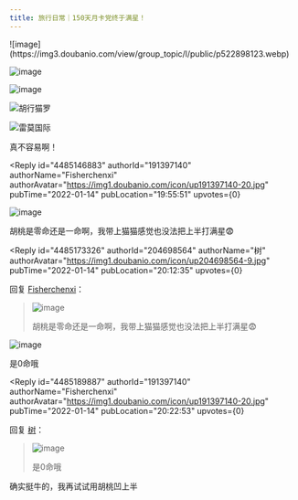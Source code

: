 ```yaml
---
title: 旅行日常｜150天月卡党终于满星！
---
```



<Forum groupName="原神" groupUrl="https://www.douban.com/group/genshin/" archivedAt="2025-05-16T16:50:46.406Z">
  <Post
    id="257900242"
    title="旅行日常｜150天月卡党终于满星！"
    url="https://www.douban.com/group/topic/257900242/?_spm_id=MjA0Njk4NTY0"
    pubTime="2022-01-17"
    highlightUserId="191397140"
  >
![image](https://img3.doubanio.com/view/group_topic/l/public/p522898123.webp)

![image](https://img1.doubanio.com/view/group_topic/l/public/p522898130.webp)

![image](https://img3.doubanio.com/view/group_topic/l/public/p522898127.webp)

![胡行猫罗](https://img9.doubanio.com/view/group_topic/l/public/p522898134.webp)

![雷莫国际](https://img3.doubanio.com/view/group_topic/l/public/p522898137.webp)

真不容易啊！

<Reply
  id="4485146883"
  authorId="191397140"
  authorName="Fisherchenxi"
  authorAvatar="https://img1.doubanio.com/icon/up191397140-20.jpg"
  pubTime="2022-01-14"
  pubLocation="19:55:51"
  upvotes={0}
>
![image](https://img9.doubanio.com/view/richtext/large/public/p290922434.jpg)

胡桃是零命还是一命啊，我带上猫猫感觉也没法把上半打满星😨
</Reply>

<Reply
  id="4485173326"
  authorId="204698564"
  authorName="树"
  authorAvatar="https://img1.doubanio.com/icon/up204698564-9.jpg"
  pubTime="2022-01-14"
  pubLocation="20:12:35"
  upvotes={0}
>
回复 [Fisherchenxi](https://www.douban.com/people/191397140/)：
 > ![image](https://img9.doubanio.com/view/richtext/large/public/p290922434.jpg)
> 
> 胡桃是零命还是一命啊，我带上猫猫感觉也没法把上半打满星😨

![image](https://img9.doubanio.com/view/richtext/s/public/p290922434.jpg)

是0命哦
</Reply>

<Reply
  id="4485189887"
  authorId="191397140"
  authorName="Fisherchenxi"
  authorAvatar="https://img1.doubanio.com/icon/up191397140-20.jpg"
  pubTime="2022-01-14"
  pubLocation="20:22:53"
  upvotes={0}
>
回复 [树](https://www.douban.com/people/204698564/)：
 > ![image](https://img9.doubanio.com/view/richtext/s/public/p290922434.jpg)
> 
> 是0命哦

确实挺牛的，我再试试用胡桃凹上半
</Reply>
  </Post>
</Forum>
